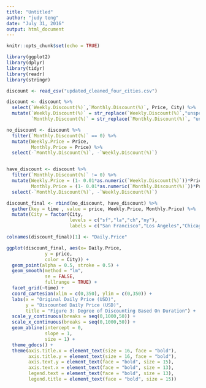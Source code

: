 ```yaml
---
title: "Untitled"
author: "judy teng"
date: "July 31, 2016"
output: html_document
---
```


```r
knitr::opts_chunk$set(echo = TRUE)
```

```r
library(ggplot2)
library(dplyr)
library(tidyr)
library(readr)
library(stringr)

discount <- read_csv("updated_cleaned_four_cities.csv")

discount <- discount %>%
  select(`Weekly.Discount(%)`,`Monthly.Discount(%)`, Price, City) %>%
  mutate(`Weekly.Discount(%)` = str_replace(`Weekly.Discount(%)`,"unspecified", 0),
         `Monthly.Discount(%)` = str_replace(`Monthly.Discount(%)`, "unspecified",0))

no_discount <- discount %>%
  filter(`Monthly.Discount(%)` == 0) %>%
  mutate(Weekly.Price = Price,
         Monthly.Price = Price) %>%
  select(-`Monthly.Discount(%)`, -`Weekly.Discount(%)`)


have_discount <- discount %>%
  filter(`Monthly.Discount(%)` != 0) %>%
  mutate(Weekly.Price = (1- 0.01*as.numeric(`Weekly.Discount(%)`))*Price,
         Monthly.Price = (1- 0.01*as.numeric(`Monthly.Discount(%)`))*Price) %>%
  select(-`Monthly.Discount(%)`, -`Weekly.Discount(%)`)

discount_final <- rbind(no_discount, have_discount) %>%
  gather(key = time , value = price, Weekly.Price, Monthly.Price) %>%
  mutate(City = factor(City, 
                       levels = c("sf","la","ch","ny"),
                       labels = c("San Francisco","Los Angeles","Chicago","New York City")))

colnames(discount_final)[1] <- "Daily.Price"

ggplot(discount_final, aes(x= Daily.Price, 
              y = price, 
              color = City)) +
  geom_point(alpha = 0.5, stroke = 0.5) +
  geom_smooth(method = "lm", 
              se = FALSE,
              fullrange = TRUE) +
  facet_grid(~time) +
  coord_cartesian(xlim = c(0,350), ylim = c(0,350)) +
  labs(x = "Original Daily Price (USD)", 
       y = "Discounted Daily Price (USD)",
       title = "Figure 3: Degree of Discounting Based On Duration") +
  scale_y_continuous(breaks = seq(0,1000,50)) +
  scale_x_continuous(breaks = seq(0,1000,50)) +
  geom_abline(intercept = 0, 
              slope = 1,
              size = 1) +
  theme_gdocs() +
  theme(axis.title.x = element_text(size = 16, face = "bold"),
        axis.title.y = element_text(size = 16, face = "bold"),
        axis.text.y = element_text(face = "bold", size = 15),
        axis.text.x = element_text(face = "bold", size = 13),
        legend.text = element_text(face = "bold", size = 13),
        legend.title = element_text(face = "bold", size = 15))

```


